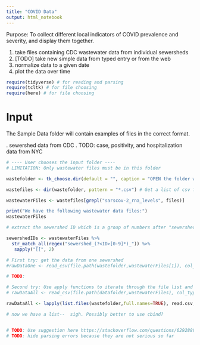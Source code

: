 ```yaml
---
title: "COVID Data"
output: html_notebook
---
```


Purpose: To collect different local indicators of COVID prevalence and severity, and display them together.

#. take files containing CDC wastewater data from individual sewersheds
#. [TODO] take new simple data from typed entry or from the web
#. normalize data to a given date
#. plot the data over time

```r
require(tidyverse) # for reading and parsing
require(tcltk) # for file choosing
require(here) # for file choosing

```

# Input
The Sample Data folder will contain examples of files in the correct format.

. sewershed data from CDC
. TODO: case, positivity, and hospitalization data from NYC

```r

# ---- User chooses the input folder ----
# LIMITATION: Only wastewater files must be in this folder

wastefolder <- tk_choose.dir(default = "", caption = "OPEN the folder with wastewater data ONLY") # prompt user

wastefiles <- dir(wastefolder, pattern = "*.csv") # Get a list of csv files in the folder

wastewaterFiles <- wastefiles[grepl("sarscov-2_rna_levels", files)]

print("We have the following wastewater data files:")
wastewaterFiles
```

```r

# extract the sewershed ID which is a group of numbers after "sewershed_"

sewershedIDs <- wastewaterFiles %>% 
  str_match_all(regex("sewershed_(?<ID>[0-9]*)_")) %>%
   sapply("[[", 2)

```

``` r

# First try: get the data from one sewershed
#rawDataOne <- read_csv(file.path(wastefolder,wastewaterFiles[1]), col_types = cols(Date = col_date("%m/%d/%y"), Conc = col_double()), skip = 2) %>% `colnames<-`(c("Date", sewershedIDs[1]))

# TODO: 

# Second try: Use apply functions to iterate through the file list and make a df for each sewershed
# rawDataAll <- read_csv(file.path(datafolder,wastewaterFiles), col_types = cols(Date = col_date("%m/%d/%y"), Conc = col_double()), skip = 2) %>% `colnames<-`(c("Date", sewershedIDs[1]))

rawDataAll <- lapply(list.files(wastefolder,full.names=TRUE), read.csv,skip=2)

# now we have a list--  sigh. Possibly better to use cbind?


# TODO: Use suggestion here https://stackoverflow.com/questions/62928897/r-merge-multiple-dataframes-by-date-without-repeating-dates to merge the data to get a single date column and multiple sewersheds 
# TODO: hide parsing errors because they are not serious so far 
```